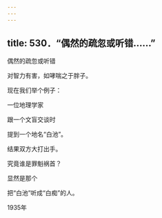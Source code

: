 ```yaml
---
---
---
```

title: 530．“偶然的疏忽或听错……”
---




偶然的疏忽或听错

对智力有害，如哮喘之于胖子。

现在我们举个例子：

一位地理学家

跟一个文盲交谈时

提到一个地名“白池”。

结果双方大打出手。

究竟谁是罪魁祸首？

显然是那个

把“白池”听成“白痴”的人。

1935年